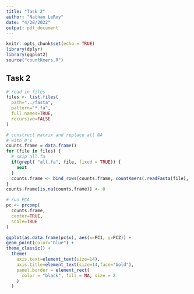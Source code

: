 ```yaml
---
title: "Task 2"
author: "Nathan LeRoy"
date: "4/28/2022"
output: pdf_document
---
```


```r
knitr::opts_chunk$set(echo = TRUE)
library(dplyr)
library(ggplot2)
source("countKmers.R")
```

## Task 2

```r
# read in files
files <- list.files(
  path="../fasta", 
  pattern="*.fa", 
  full.names=TRUE,
  recursive=FALSE
)
```

```r
# construct matrix and replace all NA
# with 0's
counts.frame = data.frame()
for (file in files) {
  # skip all.fa
  if(grepl( "all.fa", file, fixed = TRUE)) {
    next
  }
  counts.frame <- bind_rows(counts.frame, countKmers(.readFasta(file), 4))
}
counts.frame[is.na(counts.frame)] <- 0
```

```r
# run PCA
pc <- prcomp(
  counts.frame,
  center=TRUE,
  scale=TRUE
)

ggplot(as.data.frame(pc$x), aes(x=PC1, y=PC2)) + 
geom_point(color="blue") + 
theme_classic() + 
  theme(
    axis.text=element_text(size=14),
    axis.title=element_text(size=14,face="bold"),
    panel.border = element_rect(
      color = "black", fill = NA, size = 2
    )
  )
```

